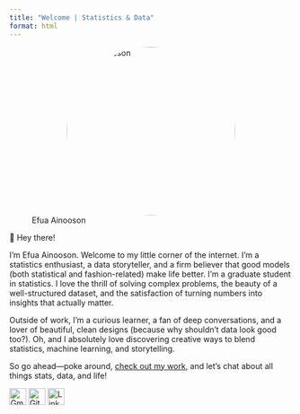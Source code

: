 ```yaml
---
title: "Welcome | Statistics & Data"
format: html
---
```



![Efua Ainooson](profile.jpg){width=300px style="border-radius: 50%; display: block; margin-left: auto; margin-right: auto;"}


🌸 Hey there! 

I'm Efua Ainooson. Welcome to my little corner of the internet.
I’m a statistics enthusiast, a data storyteller, and a firm believer that good models (both statistical and fashion-related) make life better.
I’m a graduate student in statistics. I love the thrill of solving complex problems, the beauty of a well-structured dataset, and the satisfaction of turning numbers into insights that actually matter.

Outside of work, I’m a curious learner, a fan of deep conversations, and a lover of beautiful, clean designs (because why shouldn’t data look good too?). Oh, and I absolutely love discovering creative ways to blend statistics, machine learning, and storytelling.

So go ahead—poke around, [check out my work](portfolio.qmd), and let’s chat about all things stats, data, and life!


[![Gmail](https://raw.githubusercontent.com/FortAwesome/Font-Awesome/master/svgs/brands/google.svg){width=30px}](mailto:maameefuaainooson@gmail.com) 
[![GitHub](https://raw.githubusercontent.com/FortAwesome/Font-Awesome/master/svgs/brands/github.svg){width=30px}](https://github.com/Efua-Ainooson) 
[![LinkedIn](https://raw.githubusercontent.com/FortAwesome/Font-Awesome/master/svgs/brands/linkedin.svg){width=30px}](https://www.linkedin.com/in/efua-ainooson-8257a3167/)
